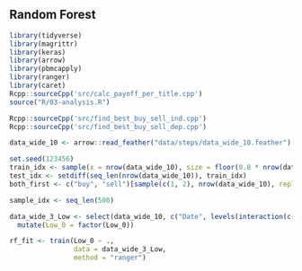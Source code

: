## Random Forest


```r
library(tidyverse)
library(magrittr)
library(keras)
library(arrow)
library(pbmcapply)
library(ranger)
library(caret)
Rcpp::sourceCpp('src/calc_payoff_per_title.cpp')
source("R/03-analysis.R")

Rcpp::sourceCpp('src/find_best_buy_sell_ind.cpp')
Rcpp::sourceCpp('src/find_best_buy_sell_dep.cpp')

data_wide_10 <- arrow::read_feather("data/steps/data_wide_10.feather")

set.seed(123456)
train_idx <- sample(x = nrow(data_wide_10), size = floor(0.8 * nrow(data_wide_10)))
test_idx <- setdiff(seq_len(nrow(data_wide_10)), train_idx)
both_first <- c("buy", "sell")[sample(c(1, 2), nrow(data_wide_10), replace = TRUE)]

sample_idx <- seq_len(500)

```

```r

data_wide_3_Low <- select(data_wide_10, c("Date", levels(interaction(c("Open_", "Low_", "High_", "Close_"), 1:3, sep="")), "Open_0", "Low_0"))[train_idx, ] %>%
  mutate(Low_0 = factor(Low_0))

rf_fit <- train(Low_0 ~ ., 
                data = data_wide_3_Low, 
                method = "ranger")

```